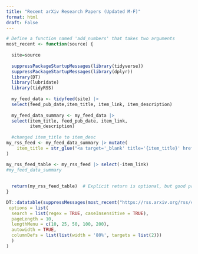 ```yaml
---
title: "Recent arXiv Research Papers (Updated M-F)"
format: html
draft: False
---
```


```r
# Define a function named 'add_numbers' that takes two arguments
most_recent <- function(source) {
  
  site=source
  
  suppressPackageStartupMessages(library(tidyverse))
  suppressPackageStartupMessages(library(dplyr))
  library(DT)
  library(lubridate)
  library(tidyRSS)
  
  my_feed_data <- tidyfeed(site) |>
  select(feed_pub_date,item_title, item_link, item_description)
  
  my_feed_data_summary <- my_feed_data |>
  select(item_title, feed_pub_date, item_link,
         item_description) 
  
  #changed item_title to item_desc
my_rss_feed <- my_feed_data_summary |> mutate(
    item_title = str_glue("<a target='_blank' title='{item_title}' href='{item_link}' rel='noopener'>{item_title}</a>")
)

my_rss_feed_table <- my_rss_feed |> select(-item_link)
#my_feed_data_summary
  
  
  return(my_rss_feed_table)  # Explicit return is optional, but good practice
}
```

::: column-page
```r
DT::datatable(suppressMessages(most_recent("https://rss.arxiv.org/rss/cs.LG")), filter = 'top', escape = FALSE, rownames = FALSE,
 options = list(
  search = list(regex = TRUE, caseInsensitive = TRUE),  
  pageLength = 10,
  lengthMenu = c(10, 25, 50, 100, 200),
  autowidth = TRUE,
  columnDefs = list(list(width = '80%', targets = list(2)))
  )
)
```
:::
